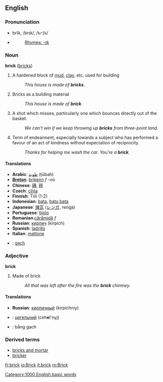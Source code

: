 ==English==
===Pronunciation===
*brĭk, /brɪk/, /<tt>brIk</tt>/
*{{audio|en-us-brick.ogg|Audio (US)}}
*:[[Rhymes:English:-ɪk|Rhymes: -ɪk]]

===Noun===
'''brick''' ([[bricks]])

# A hardened block of [[mud]], [[clay]], etc, used for building
#:''This house is made of '''bricks'''''.
#Bricks as a building material
#:''This house is made of '''brick'''''.
# {{basketball}} A shot which misses, particularly one which bounces directly out of the basket.
#: ''We can't win if we keep throwing up '''bricks''' from three-point land.''
#Term of endearment, especially towards a subject who has performed a favour of an act of kindness without expectation of reciprocity.
#: ''Thanks for helping me wash the car. You're a '''brick'''.''

====Translations====
*'''Arabic''': [[طوبة]] (ṭūbah)
*'''[[Breton]]''': [[brikenn]] ''f'' -où
*'''Chinese''': [[磚]], [[砖]]
*'''Czech''': [[cihla]]
*'''Finnish''': Tiili (1-2)
*'''Indonesian''': [[bata]], [[batu bata]]
*'''Japanese''': [[煉瓦]] ([[レンガ]], renga)
*'''Portuguese''': [[tijolo]]
*'''Romanian''':[[cărămidă]] ''f''
*'''Russian''': [[кирпич]] (kirpich)
*'''Spanish''': [[ladrillo]]
*'''Italian''': [[mattone]]
*{{vi}}: [[gạch]]

===Adjective===
'''brick'''

#Made of brick
#:''All that was left after the fire was the '''brick''' chimney''.

====Translations====
*'''Russian''': [[кирпичный]] (kirpichniy)
*{{uk}}: [[цегельний]] (ceh'''e'''l'nyj) {{m}}
*{{vi}}: bằng gạch

=== Derived terms ===
* [[bricks and mortar]]
* [[bricker]]

[[Category:1000 English basic words]]

[[fr:brick]]
[[io:Brick]]
[[it:brick]]
[[ro:Brick]]